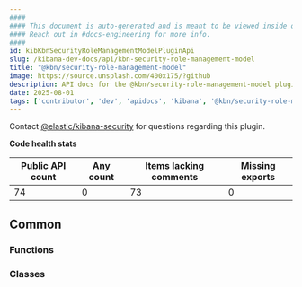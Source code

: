 ```yaml
---
####
#### This document is auto-generated and is meant to be viewed inside our experimental, new docs system.
#### Reach out in #docs-engineering for more info.
####
id: kibKbnSecurityRoleManagementModelPluginApi
slug: /kibana-dev-docs/api/kbn-security-role-management-model
title: "@kbn/security-role-management-model"
image: https://source.unsplash.com/400x175/?github
description: API docs for the @kbn/security-role-management-model plugin
date: 2025-08-01
tags: ['contributor', 'dev', 'apidocs', 'kibana', '@kbn/security-role-management-model']
---
```




Contact [@elastic/kibana-security](https://github.com/orgs/elastic/teams/kibana-security) for questions regarding this plugin.

**Code health stats**

| Public API count  | Any count | Items lacking comments | Missing exports |
|-------------------|-----------|------------------------|-----------------|
| 74 | 0 | 73 | 0 |

## Common

### Functions
<DocDefinitionList data={kbnSecurityRoleManagementModelObj.common.functions}/>

### Classes
<DocDefinitionList data={kbnSecurityRoleManagementModelObj.common.classes}/>

